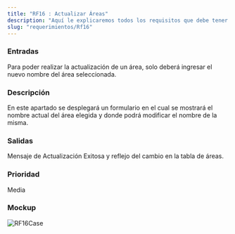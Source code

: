 ```yaml
---
title: "RF16 : Actualizar Áreas"
description: "Aquí le explicaremos todos los requisitos que debe tener para poder usar nuestro software."
slug: "requerimientos/Rf16"
---
```



<h3>Entradas</h3>
Para poder realizar la actualización de un área, solo deberá ingresar el nuevo nombre
del área seleccionada.

<h3>Descripción</h3>
En este apartado se desplegará un formulario en el cual se mostrará el nombre actual
del área elegida y donde podrá modificar el nombre de la misma.

<h3>Salidas</h3>
Mensaje de Actualización Exitosa y reflejo del cambio en la tabla de áreas.

<h3>Prioridad</h3>
Media

<h3>Mockup</h3>
<Image src={RF16Case} alt="RF16Case" width={3148} height={2270} />
